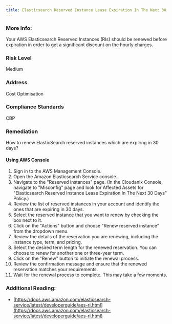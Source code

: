 ```yaml
---
title: Elasticsearch Reserved Instance Lease Expiration In The Next 30 Days
---
```


### More Info:

Your AWS Elasticsearch Reserved Instances (RIs) should be renewed before expiration in order to get a significant discount on the hourly charges.

### Risk Level

Medium

### Address

Cost Optimisation

### Compliance Standards

CBP

### Remediation

How to renew ElasticSearch reserved instances which are expiring in 30 days?

#### Using AWS Console

1. Sign in to the AWS Management Console.
2. Open the Amazon Elasticsearch Service console.
3. Navigate to the "Reserved instances" page.
   (In the Cloudanix Console, navigate to "Misconfig" page and look for Affected Assets for "Elasticsearch Reserved Instance Lease Expiration In The Next 30 Days" Policy.)
4. Review the list of reserved instances in your account and identify the ones that are expiring in 30 days.
5. Select the reserved instance that you want to renew by checking the box next to it.
6. Click on the "Actions" button and choose "Renew reserved instance" from the dropdown menu.
7. Review the details of the reservation you are renewing, including the instance type, term, and pricing.
8. Select the desired term length for the renewed reservation. You can choose to renew for another one or three-year term.
9. Click on the "Renew" button to initiate the renewal process.
10. Review the confirmation message and ensure that the renewed reservation matches your requirements.
11. Wait for the renewal process to complete. This may take a few moments.

### Additional Reading:

- [https://docs.aws.amazon.com/elasticsearch-service/latest/developerguide/aes-ri.html](https://docs.aws.amazon.com/elasticsearch-service/latest/developerguide/aes-ri.html)

